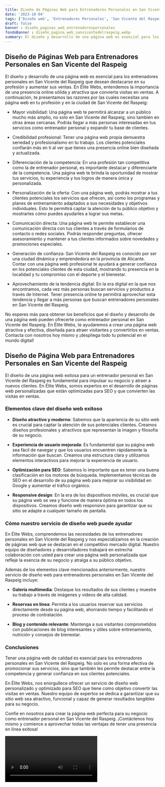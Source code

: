 ```yaml
---
title: Diseño de Páginas Web para Entrenadores Personales en San Vicente del Raspeig
date: '2023-10-04'
tags: ['Diseño web', 'Entrenadores Personales', 'San Vicente del Raspeig']
draft: false
banner : diseño_paginas_web_entrenadorespersonales
fondoBanner : diseño_pagina_web_sanvicentedelraspeig.webp
summary: El diseño y desarrollo de una página web es esencial para los entrenadores personales en San Vicente del Raspeig que desean destacarse en su profesión y aumentar sus ventas. En Élite Webs, entendemos la importancia de una presencia online sólida y atractiva que convierta visitas en ventas. A continuación, te presentamos las razones por las cuales necesitas una página web en tu profesión y en la ciudad de San Vicente del Raspeig
---
```


## Diseño de Páginas Web para Entrenadores Personales en San Vicente del Raspeig

El diseño y desarrollo de una página web es esencial para los entrenadores personales en San Vicente del Raspeig que desean destacarse en su profesión y aumentar sus ventas. En Élite Webs, entendemos la importancia de una presencia online sólida y atractiva que convierta visitas en ventas. A continuación, te presentamos las razones por las cuales necesitas una página web en tu profesión y en la ciudad de San Vicente del Raspeig:

- Mayor visibilidad: Una página web te permitirá alcanzar a un público mucho más amplio, no solo en San Vicente del Raspeig, sino también en otras áreas cercanas. Podrás llegar a más personas interesadas en tus servicios como entrenador personal y expandir tu base de clientes.

- Credibilidad profesional: Tener una página web propia demuestra seriedad y profesionalismo en tu trabajo. Los clientes potenciales confiarán más en ti al ver que tienes una presencia online bien diseñada y actualizada. 

- Diferenciación de la competencia: En una profesión tan competitiva como la de entrenador personal, es importante destacar y diferenciarte de la competencia. Una página web te brinda la oportunidad de mostrar tus servicios, tu experiencia y tus logros de manera única y personalizada.

- Personalización de la oferta: Con una página web, podrás mostrar a tus clientes potenciales los servicios que ofrecen, así como los programas y planes de entrenamiento adaptados a sus necesidades y objetivos individuales. Esto te permitirá captar la atención de tu público objetivo y mostrarles cómo puedes ayudarles a lograr sus metas.

- Comunicación directa: Una página web te permite establecer una comunicación directa con tus clientes a través de formularios de contacto o redes sociales. Podrás responder preguntas, ofrecer asesoramiento y mantener a tus clientes informados sobre novedades y promociones especiales.

- Generación de confianza: San Vicente del Raspeig es conocido por ser una ciudad dinámica y emprendedora en la provincia de Alicante. Contar con una página web profesional te ayudará a generar confianza en los potenciales clientes de esta ciudad, mostrando tu presencia en la localidad y tu compromiso con el deporte y el bienestar.

- Aprovechamiento de la tendencia digital: En la era digital en la que nos encontramos, cada vez más personas buscan servicios y productos a través de Internet. Tener presencia online te permitirá aprovechar esta tendencia y llegar a más personas que buscan entrenadores personales en San Vicente del Raspeig.

No esperes más para obtener los beneficios que el diseño y desarrollo de una página web pueden ofrecerte como entrenador personal en San Vicente del Raspeig. En Élite Webs, te ayudaremos a crear una página web atractiva y efectiva, diseñada para atraer visitantes y convertirlos en ventas. Contacta con nosotros hoy mismo y ¡despliega todo tu potencial en el mundo digital!

<GifSeo />

<Cta />

## Diseño de Página Web para Entrenadores Personales en San Vicente del Raspeig

El diseño de una página web exitosa para un entrenador personal en San Vicente del Raspeig es fundamental para impulsar su negocio y atraer a nuevos clientes. En Élite Webs, somos expertos en el desarrollo de páginas web personalizadas que están optimizadas para SEO y que convierten las visitas en ventas. 

### Elementos clave del diseño web exitoso

- **Diseño atractivo y moderno**: Sabemos que la apariencia de su sitio web es crucial para captar la atención de sus potenciales clientes. Creamos diseños profesionales y atractivos que representan la imagen y filosofía de su negocio.

- **Experiencia de usuario mejorada**: Es fundamental que su página web sea fácil de navegar y que los usuarios encuentren rápidamente la información que buscan. Creamos una estructura clara y utilizamos elementos interactivos para mejorar la experiencia de usuario.

- **Optimización para SEO**: Sabemos lo importante que es tener una buena clasificación en los motores de búsqueda. Implementamos técnicas de SEO en el desarrollo de su página web para mejorar su visibilidad en Google y aumentar el tráfico orgánico.

- **Responsive design**: En la era de los dispositivos móviles, es crucial que su página web se vea y funcione de manera óptima en todos los dispositivos. Creamos diseño web responsivo para garantizar que su sitio se adapte a cualquier tamaño de pantalla.

### Cómo nuestro servicio de diseño web puede ayudar

En Élite Webs, comprendemos las necesidades de los entrenadores personales en San Vicente del Raspeig y nos especializamos en la creación de páginas web que se destacan en el competitivo mercado digital. Nuestro equipo de diseñadores y desarrolladores trabajará en estrecha colaboración con usted para crear una página web personalizada que refleje la esencia de su negocio y atraiga a su público objetivo.

Además de los elementos clave mencionados anteriormente, nuestro servicio de diseño web para entrenadores personales en San Vicente del Raspeig incluye:

- **Galería multimedia**: Destaque los resultados de sus clientes y muestre su trabajo a través de imágenes y videos de alta calidad.

- **Reservas en línea**: Permita a los usuarios reservar sus servicios directamente desde su página web, ahorrando tiempo y facilitando el proceso de contratación.

- **Blog y contenido relevante**: Mantenga a sus visitantes comprometidos con publicaciones de blog interesantes y útiles sobre entrenamiento, nutrición y consejos de bienestar.

### Conclusiones

Tener una página web de calidad es esencial para los entrenadores personales en San Vicente del Raspeig. No solo es una forma efectiva de promocionar sus servicios, sino que también les permite destacar entre la competencia y generar confianza en sus clientes potenciales.

En Élite Webs, nos enorgullece ofrecer un servicio de diseño web personalizado y optimizado para SEO que tiene como objetivo convertir las visitas en ventas. Nuestro equipo de expertos se dedica a garantizar que su sitio web sea atractivo, funcional y capaz de generar resultados tangibles para su negocio.

Confíe en nosotros para crear la página web perfecta para su negocio como entrenador personal en San Vicente del Raspeig. ¡Contáctenos hoy mismo y comience a aprovechar todas las ventajas de tener una presencia en línea exitosa!

<Video />

<CtaBot job='Entrenadores Personales' city='San Vicente del Raspeig'/>

<Gmaps query='San Vicente del Raspeig+españa+maps' />